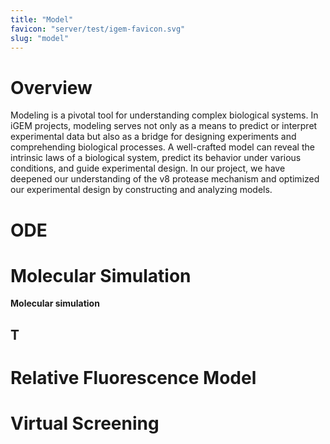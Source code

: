 ```yaml
---
title: "Model"
favicon: "server/test/igem-favicon.svg"
slug: "model"
---
```


# Overview

Modeling is a pivotal tool for understanding complex biological systems. In iGEM projects, modeling serves not only as a means to predict or interpret experimental data but also as a bridge for designing experiments and comprehending biological processes. A well-crafted model can reveal the intrinsic laws of a biological system, predict its behavior under various conditions, and guide experimental design. In our project, we have deepened our understanding of the v8 protease mechanism and optimized our experimental design by constructing and analyzing models. 

# ODE


# Molecular Simulation
**Molecular simulation**

## T

<Model title="Protein.4 cleaved flip GFP" src="server/contents/model/md_cleaved.stl" />

# Relative Fluorescence Model


# Virtual Screening

